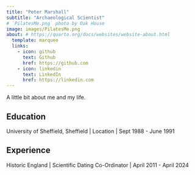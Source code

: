```yaml
---
title: "Peter Marshall"
subtitle: "Archaeological Scientist"
# `PilatesMe.png` photo by Oak House
image: images/PilatesMe.png
about: # https://quarto.org/docs/websites/website-about.html
  template: marquee
  links:
    - icon: github
      text: Github
      href: https://github.com
    - icon: linkedin
      text: LinkedIn
      href: https://linkedin.com
---
```


A little bit about me and my life.

## Education

University of Sheffield, Sheffield \| Location \| Sept 1988 - June 1991

## Experience

Historic England \| Scientific Dating Co-Ordinator \| April 2011 - April 2024